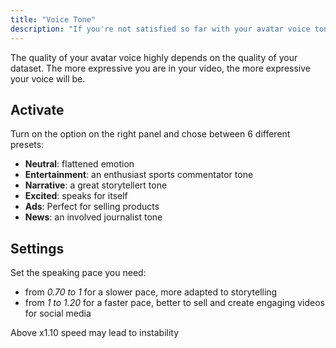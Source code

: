 ```yaml
---
title: "Voice Tone"
description: "If you're not satisfied so far with your avatar voice tone, you have the possibility to add an expressivity filter."
---
```


<Note>
  The quality of your avatar voice highly depends on the quality of your dataset. The more expressive you are in your video, the more expressive your voice will be.
</Note>

## Activate

Turn on the option on the right panel and chose between 6 different presets:

- **Neutral**: flattened emotion
- **Entertainment**: an enthusiast sports commentator tone
- **Narrative**: a great storytellert tone
- **Excited**: speaks for itself
- **Ads**: Perfect for selling products
- **News**: an involved journalist tone

## Settings

Set the speaking pace you need:

- from _0.70 to 1_ for a slower pace, more adapted to storytelling
- from _1 to 1.20_ for a faster pace, better to sell and create engaging videos for social media

<Warning>
  Above x1.10 speed may lead to instability
</Warning>